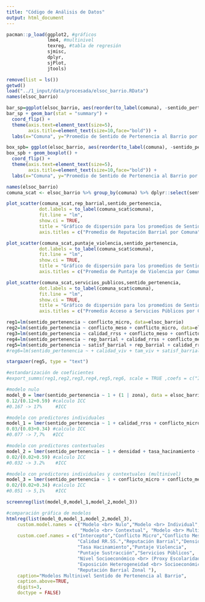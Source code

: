 ```yaml
---
title: "Código de Análisis de Datos"
output: html_document
---
```

```r
pacman::p_load(ggplot2, #gráficos
               lme4, #multinivel
               texreg, #tabla de regresión
               sjmisc,
               dplyr,
               sjPlot,
               jtools) 
```

```r
remove(list = ls())
getwd()
load("../1_input/data/procesada/elsoc_barrio.RData")
names(elsoc_barrio)
```

```r
bar_sp=ggplot(elsoc_barrio, aes(reorder(to_label(comuna), -sentido_pertenencia),sentido_pertenencia))
bar_sp + geom_bar(stat = "summary") + 
  coord_flip() +
  theme(axis.text=element_text(size=5),
        axis.title=element_text(size=10,face="bold")) + 
  labs(x="Comuna", y="Promedio de Sentido de Pertenencia al Barrio por Comuna")
```
```r
box_spb= ggplot(elsoc_barrio, aes(reorder(to_label(comuna), -sentido_pertenencia),sentido_pertenencia)) 
box_spb + geom_boxplot() +  
  coord_flip() + 
  theme(axis.text=element_text(size=5),
        axis.title=element_text(size=10,face="bold")) + 
  labs(x="Comuna", y="Promedio de Sentido de Pertenencia al Barrio por Comuna")
```
```r
names(elsoc_barrio)
comuna_scat <- elsoc_barrio %>% group_by(comuna) %>% dplyr::select(sentido_pertenencia,rep_barrial,puntaje_violencia,servicios_publicos) %>% summarise_all(mean) 

plot_scatter(comuna_scat,rep_barrial,sentido_pertenencia,
            dot.labels = to_label(comuna_scat$comuna),
            fit.line = "lm",
            show.ci = TRUE,
            title = "Gráfico de dispersión para los promedios de Sentido de Pertenencia y Reputación Barrial agrupados por Comuna",
            axis.titles = c("Promedio de Reputación Barrial por Comuna","Promedio de Sentido de pertenencia por Comuna"))
```

```r
plot_scatter(comuna_scat,puntaje_violencia,sentido_pertenencia,
            dot.labels = to_label(comuna_scat$comuna),
            fit.line = "lm",
            show.ci = TRUE,
            title = "Gráfico de dispersión para los promedios de Sentido de Pertenencia y Puntaje de Violencia agrupados por Comuna",
            axis.titles = c("Promedio de Puntaje de Violencia por Comuna","Promedio de Sentido de Pertenencia por Comuna"))
```

```r
plot_scatter(comuna_scat,servicios_publicos,sentido_pertenencia,
            dot.labels = to_label(comuna_scat$comuna),
            fit.line = "lm",
            show.ci = TRUE,
            title = "Gráfico de dispersión para los promedios de Sentido de Pertenencia y Acceso a Servicios Públicos agrupados por Comuna",
            axis.titles = c("Promedio Acceso a Servicios Públicos por Comuna","Promedio de Sentido de Pertenencia por Comuna"))
```
```r
reg1=lm(sentido_pertenencia ~ conflicto_micro, data=elsoc_barrio)
reg2=lm(sentido_pertenencia ~ conflicto_meso + conflicto_micro, data=elsoc_barrio)
reg3=lm(sentido_pertenencia ~ calidad_rrss + conflicto_meso + conflicto_micro, data=elsoc_barrio)
reg4=lm(sentido_pertenencia ~ rep_barrial + calidad_rrss + conflicto_meso + conflicto_micro, data=elsoc_barrio)
reg5=lm(sentido_pertenencia ~ satisf_barrial + rep_barrial + calidad_rrss + conflicto_meso + conflicto_micro, data=elsoc_barrio)
#reg6=lm(sentido_pertenencia ~ + calidad_viv + tam_viv + satisf_barrial + rep_barrial + calidad_rrss + conflicto_meso + conflicto_micro, data=elsoc_barrio)

stargazer(reg5, type = "text")

#estandarización de coeficientes
#export_summs(reg1,reg2,reg3,reg4,reg5,reg6, scale = TRUE ,coefs = c("Intercepto"="(Intercept)","Conflicto Micro"="conflicto_micro","Conflicto Meso"="conflicto_meso", "Calidad de RR.SS."="calidad_rrss", "Reputacion Barrial"="rep_barrial","Satisfacción Barrial"="satisf_barrial","Satisfacción T de Vivienda"="tam_viv","Satisfacción C Vivienda"="calidad_viv"))
```

```r
#modelo nulo
model_0 = lmer(sentido_pertenencia ~ 1 + (1 | zona), data = elsoc_barrio)
0.12/(0.12+0.59) #calculo ICC
#0.167 -> 17%     #ICC 

#modelo con predictores individuales
model_1 = lmer(sentido_pertenencia ~ 1 + calidad_rrss + conflicto_micro + conflicto_meso + rep_barrial + satisf_barrial + (1 | zona), data = elsoc_barrio)
0.03/(0.03+0.34) #calculo ICC
#0.077 -> 7,7%   #ICC

#modelo con predictores contextuales
model_2 = lmer(sentido_pertenencia ~ 1 + densidad + tasa_hacinamiento + puntaje_violencia + puntaje_sustraccion + servicios_publicos + nvl_socioecon + expo_hete + rep_barrial_meanbyzona + (1 | zona), data = elsoc_barrio)
0.02/(0.02+0.59) #calculo ICC
#0.032 -> 3.2%    #ICC

#modelo con predictores individuales y contextuales (multinivel)
model_3 = lmer(sentido_pertenencia ~ 1 + conflicto_micro + conflicto_meso + calidad_rrss + rep_barrial + satisf_barrial + densidad + tasa_hacinamiento + puntaje_violencia + puntaje_sustraccion + servicios_publicos + nvl_socioecon + expo_hete + rep_barrial_meanbyzona + (1 | zona), data = elsoc_barrio)
0.02/(0.02+0.34) #calculo ICC
#0.051 -> 5,1%    #ICC

screenreg(list(model_0,model_1,model_2,model_3))
```
```r
#comparación gráfica de modelos
htmlreg(list(model_0,model_1,model_2,model_3),
    custom.model.names = c("Modelo <br> Nulo","Modelo <br> Individual",
                           "Modelo <br> Contextual", "Modelo <br> Multinivel"),
    custom.coef.names = c("Intercepto","Conflicto Micro","Conflicto Meso",
                          "Calidad RR.SS.","Reputación Barrial","Densidad",
                          "Tasa Hacinamiento","Puntaje Violencia",
                          "Puntaje Sustracción","Servicios Públicos",
                          "Nivel Socioeconómico <br> (Proxy Escolaridad)",
                          "Exposición Heterogeneidad <br> Socioeconómica",
                          "Reputación Barrial Zonal "),
    caption="Modelos Multinivel Sentido de Pertenencia al Barrio",
    caption.above=TRUE,
    digits=3,
    doctype = FALSE)
```

